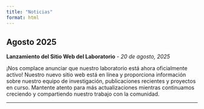 ```yaml
---
title: "Noticias"
format: html
---
```


## Agosto 2025

**Lanzamiento del Sitio Web del Laboratorio** - *20 de agosto, 2025*

¡Nos complace anunciar que nuestro laboratorio está ahora oficialmente activo! Nuestro nuevo sitio web está en línea y proporciona información sobre nuestro equipo de investigación, publicaciones recientes y proyectos en curso. Mantente atento para más actualizaciones mientras continuamos creciendo y compartiendo nuestro trabajo con la comunidad.

---
